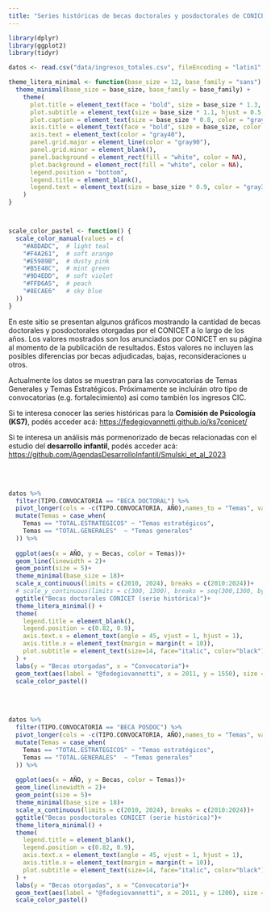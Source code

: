 ```yaml
---
title: "Series históricas de becas doctorales y posdoctorales de CONICET"
---
```



```r

library(dplyr)
library(ggplot2)
library(tidyr)

datos <- read.csv("data/ingresos_totales.csv", fileEncoding = "latin1", sep = ";")

theme_litera_minimal <- function(base_size = 12, base_family = "sans") {
  theme_minimal(base_size = base_size, base_family = base_family) +
    theme(
      plot.title = element_text(face = "bold", size = base_size * 1.3, hjust = 0.5),
      plot.subtitle = element_text(size = base_size * 1.1, hjust = 0.5, color = "gray40"),
      plot.caption = element_text(size = base_size * 0.8, color = "gray50", hjust = 1),
      axis.title = element_text(face = "bold", size = base_size, color = "gray30"),
      axis.text = element_text(color = "gray40"),
      panel.grid.major = element_line(color = "gray90"),
      panel.grid.minor = element_blank(),
      panel.background = element_rect(fill = "white", color = NA),
      plot.background = element_rect(fill = "white", color = NA),
      legend.position = "bottom",
      legend.title = element_blank(),
      legend.text = element_text(size = base_size * 0.9, color = "gray30")
    )
}



scale_color_pastel <- function() {
  scale_color_manual(values = c(
    "#A8DADC",  # light teal
    "#F4A261",  # soft orange
    "#E5989B",  # dusty pink
    "#B5E48C",  # mint green
    "#9D4EDD",  # soft violet
    "#FFD6A5",  # peach
    "#8ECAE6"   # sky blue
  ))
}

```


En este sitio se presentan algunos gráficos mostrando la cantidad de becas doctorales y posdoctorales otorgadas por el CONICET a lo largo de los años. Los valores mostrados son los anunciados por CONICET en su página al momento de la publicación de resultados. Estos valores no incluyen las posibles diferencias por becas adjudicadas, bajas, reconsideraciones u otros. 

Actualmente los datos se muestran para las convocatorias de Temas Generales y Temas Estratégicos. Próximamente se incluirán otro tipo de convocatorias (e.g. fortalecimiento) asi como también los ingresos CIC.

Si te interesa conocer las series históricas para la **Comisión de Psicología (KS7)**, podés acceder acá: [https://fedegiovannetti.github.io/ks7conicet/](https://fedegiovannetti.github.io/ks7conicet/)

Si te interesa un análisis más pormenorizado de becas relacionadas con el estudio del **desarrollo infantil**, podés acceder acá: [https://github.com/AgendasDesarrolloInfantil/Smulski_et_al_2023](https://github.com/AgendasDesarrolloInfantil/Smulski_et_al_2023)


<br>
<br>


```r

datos %>% 
  filter(TIPO.CONVOCATORIA == "BECA DOCTORAL") %>% 
  pivot_longer(cols = -c(TIPO.CONVOCATORIA, AÑO),names_to = "Temas", values_to = "Becas") %>% 
  mutate(Temas = case_when(
    Temas == "TOTAL.ESTRATEGICOS" ~ "Temas estratégicos",
    Temas == "TOTAL.GENERALES"  ~ "Temas generales"
  )) %>% 
  
  ggplot(aes(x = AÑO, y = Becas, color = Temas))+
  geom_line(linewidth = 2)+
  geom_point(size = 5)+
  theme_minimal(base_size = 18)+
  scale_x_continuous(limits = c(2010, 2024), breaks = c(2010:2024))+
  # scale_y_continuous(limits = c(300, 1300), breaks = seq(300,1300, by = 100))+
  ggtitle("Becas doctorales CONICET (serie histórica)")+
  theme_litera_minimal() +
  theme(
    legend.title = element_blank(),
    legend.position = c(0.82, 0.9),
    axis.text.x = element_text(angle = 45, vjust = 1, hjust = 1),
    axis.title.x = element_text(margin = margin(t = 10)),
    plot.subtitle = element_text(size=14, face="italic", color="black")
  ) +
  labs(y = "Becas otorgadas", x = "Convocatoria")+
  geom_text(aes(label = "@fedegiovannetti", x = 2011, y = 1550), size = 5, alpha = 0.5, hjust = 0.4)+
  scale_color_pastel()

```

<br>
<br>


```r

datos %>% 
  filter(TIPO.CONVOCATORIA == "BECA POSDOC") %>% 
  pivot_longer(cols = -c(TIPO.CONVOCATORIA, AÑO),names_to = "Temas", values_to = "Becas") %>% 
  mutate(Temas = case_when(
    Temas == "TOTAL.ESTRATEGICOS" ~ "Temas estratégicos",
    Temas == "TOTAL.GENERALES"  ~ "Temas generales"
  )) %>% 
  
  ggplot(aes(x = AÑO, y = Becas, color = Temas))+
  geom_line(linewidth = 2)+
  geom_point(size = 5)+
  theme_minimal(base_size = 18)+
  scale_x_continuous(limits = c(2010, 2024), breaks = c(2010:2024))+
  ggtitle("Becas posdoctorales CONICET (serie histórica)")+
  theme_litera_minimal() +
  theme(
    legend.title = element_blank(),
    legend.position = c(0.82, 0.9),
    axis.text.x = element_text(angle = 45, vjust = 1, hjust = 1),
    axis.title.x = element_text(margin = margin(t = 10)),
    plot.subtitle = element_text(size=14, face="italic", color="black")
  ) +
  labs(y = "Becas otorgadas", x = "Convocatoria")+
  geom_text(aes(label = "@fedegiovannetti", x = 2011, y = 1200), size = 5, alpha = 0.5, hjust = 0.4)+
  scale_color_pastel()

```
